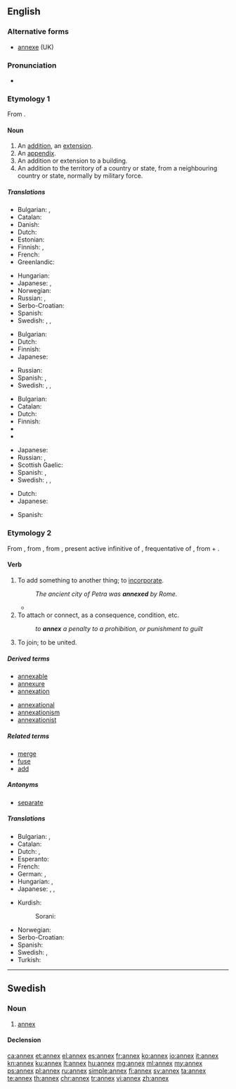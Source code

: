 ==English==

===Alternative forms===
* [[annexe]] (UK)

===Pronunciation===
* {{a|UK}} {{IPA|/ˈæn.ɛks/}}

===Etymology 1===
From {{etyl|fr|en}} {{term|annexe|lang=fr}}.

====Noun====
{{en-noun|es}}

# An [[addition]], an [[extension]].
# An [[appendix]].
# An addition or extension to a building.
# An addition to the territory of a country or state, from a neighbouring country or state, normally by military force.

=====Translations=====
{{trans-top|addition, an extension}}
* Bulgarian: {{t+|bg|прибавка}},  {{t+|bg|допълнение}}
* Catalan: {{t+|ca|annex|m}}
* Danish: {{t|da|bilag}}
* Dutch: {{t+|nl|bijlage|f}}
* Estonian: {{t|et|lisa}}
* Finnish: {{t+|fi|lisäys}}, {{t+|fi|laajennus}}
* French: {{t+|fr|annexe}}
* Greenlandic: {{t|kl|bilagi}}
{{trans-mid}}
* Hungarian: {{t+|hu|függelék}}
* Japanese: {{t|ja|付加物|tr=fukabutsu|sc=Jpan}}, {{t+|ja|付属|tr=fuzoku|sc=Jpan}}
* Norwegian: {{t+|no|anneks}}
* Russian: {{t+|ru|прибавка|f|tr=pribávka|sc=Cyrl}}, {{t+|ru|дополнение|n|tr=dopolnénije|sc=Cyrl}}
* Serbo-Croatian: {{t|sh|aneks|m}}
* Spanish: {{t+|es|anexo|m}}
* Swedish: {{t+|sv|annex}}, {{t+|sv|tillägg}}, {{t+|sv|bilaga}}
{{trans-bottom}}

{{trans-top|appendix}}
* Bulgarian: {{t+|bg|приложение}}
* Dutch: {{t+|nl|aanhangsel|n}}
* Finnish: {{t+|fi|liite}}
* Japanese: {{t|ja|付録|tr=furoku|sc=Jpan}}
{{trans-mid}}
* Russian: {{t+|ru|приложение|n|tr=priložénije|sc=Cyrl}}
* Spanish: {{t+|es|apéndice|m}}, {{t+|es|extensión|f}}
* Swedish: {{t+|sv|appendix}}, {{t+|sv|tillägg}}, {{t+|sv|bilaga}}
{{trans-bottom}}

{{trans-top|addition or extension to a building}}
* Bulgarian: {{t+|bg|пристройка}}
* Catalan: {{t+|ca|annex|m}}
* Dutch: {{t|nl|uitbouw|m}}
* Finnish: {{t|fi|lisärakennus}}
* {{trreq|fr}}
* {{trreq|de}}
{{trans-mid}}
* Japanese: {{t|ja|別館|tr=べっかん, bekkan|sc=Jpan}}
* Russian: {{t+|ru|пристройка|f|tr=pristrójka|sc=Cyrl}}, {{t+|ru|флигель|m|tr=flígelʹ|sc=Cyrl}}
* Scottish Gaelic: {{t|gd|ath-thaigh|m}}
* Spanish: {{t+|es|anexo|m}}, {{t+|es|pabellón|m}}
* Swedish: {{t+|sv|annex}}, {{t|sv|tillbyggnad}}, {{t+|sv|flygel}}
{{trans-bottom}}

{{trans-top|addition of territory}}
* Dutch: {{t+|nl|annexatie|f}}
* Japanese: {{t|ja|併合領土|tr=heigō ryōdo|sc=Jpan}}
{{trans-mid}}
* Spanish: {{t+|es|anexión|f}}
{{trans-bottom}}

===Etymology 2===
From {{etyl|enm|en}}, from {{etyl|fro|en}} {{term|annexer||lang=fro|to join}}, from {{etyl|ML.|en}} {{term/t|la|annexāre}}, present active infinitive of {{term/t|la|annexō}}, frequentative of {{etyl|la|en}} {{term/t|la|annectō||bind to}}, from {{term|ad||to|lang=la}} + {{term/t|la|nectō||tie, bind}}.

====Verb====
{{en-verb|annex|es}}

# To add something to another thing; to [[incorporate]].
#: ''The ancient city of Petra was '''annexed''' by Rome.''
#* {{quote-book|title=[[W:Huế|Wikipedia:Syngman Rhee]] | year=2009 | passage= ''In 1910, he returned to Korea, which had by this time been '''annexed''' by Japan.'' }}
# To attach or connect, as a consequence, condition, etc.
#: ''to '''annex''' a penalty to a prohibition, or punishment to guilt''
# {{context|intransitive|lang=en}} To join; to be united.
#: {{rfquotek|Tooke}}

=====Derived terms=====
{{der-top}}
* [[annexable]]
* [[annexure]]
* [[annexation]]
{{der-mid}}
* [[annexational]]
* [[annexationism]]
* [[annexationist]]
{{der-bottom}}

=====Related terms=====
* [[merge]]
* [[fuse]]
* [[add]]

=====Antonyms=====
* [[separate]]

=====Translations=====
{{trans-top|To add something to another, to incorporate into}}
* Bulgarian: {{t+|bg|присъединявам}},  {{t+|bg|прибавям}}
* Catalan: {{t+|ca|annexar}}
* Dutch: {{t+|nl|annexeren}},  {{t+|nl|inlijven}}
* Esperanto: {{t|eo|aneksi}}
* French: {{t+|fr|annexer}}
* German: {{t+|de|annektieren}}, {{t|de|Annex|m}}
* Hungarian: {{t+|hu|hozzácsatol}}, {{t|hu|annektál}}
* Japanese: {{t|ja|組み入れる|alt=組み入れる|tr=くみいれる, kumiireru}}, {{t|ja|編入|alt=編入する|tr=へんにゅうする, hennyū suru}}, {{t+|ja|併合|alt=併合する|tr=heigō suru|sc=Jpan}}
{{trans-mid}}
* Kurdish:
*: Sorani: {{t|ku|خستنه‌ سه‌ر|tr=xistine ser|sc=ku-Arab}}
* Norwegian: {{t+|no|annektere}}
* Serbo-Croatian: {{t|sh|anektirati}}
* Spanish: {{t+|es|anexar}}
* Swedish: {{t+|sv|införliva}}, {{t+|sv|annektera}}
* Turkish: {{t+|tr|ek}}
{{trans-bottom}}

----

==Swedish==

===Noun===
{{sv-noun|n}}

# [[#English|annex]]

====Declension====
{{sv-noun-n-zero|genitive=}}

[[ca:annex]]
[[et:annex]]
[[el:annex]]
[[es:annex]]
[[fr:annex]]
[[ko:annex]]
[[io:annex]]
[[it:annex]]
[[kn:annex]]
[[ku:annex]]
[[lt:annex]]
[[hu:annex]]
[[mg:annex]]
[[ml:annex]]
[[my:annex]]
[[ps:annex]]
[[pl:annex]]
[[ru:annex]]
[[simple:annex]]
[[fi:annex]]
[[sv:annex]]
[[ta:annex]]
[[te:annex]]
[[th:annex]]
[[chr:annex]]
[[tr:annex]]
[[vi:annex]]
[[zh:annex]]